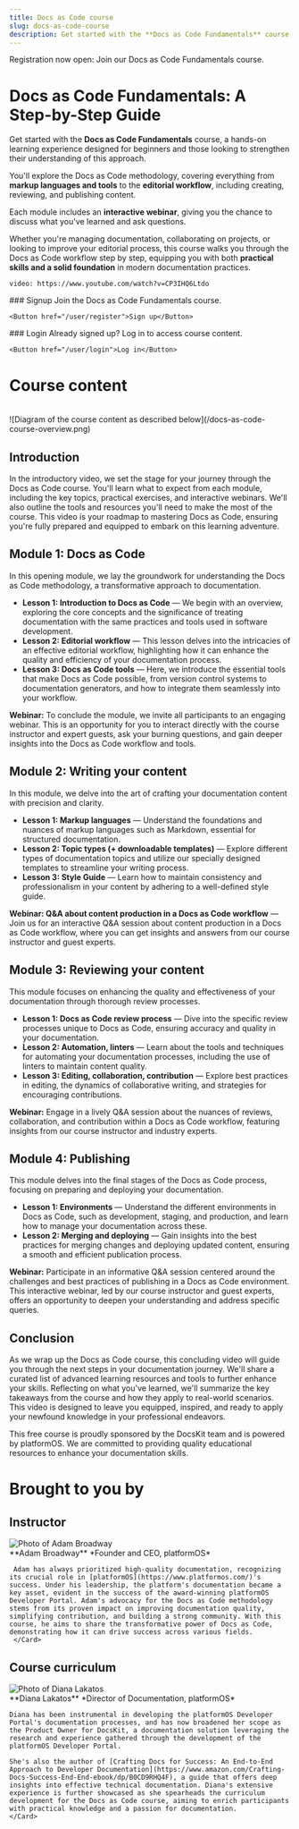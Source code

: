```yaml
---
title: Docs as Code course
slug: docs-as-code-course
description: Get started with the **Docs as Code Fundamentals** course, a hands-on learning experience designed for beginners and those looking to strengthen their understanding of this approach.
---
```



<CtaCard iconSrc={docsIcon} ctaText="Sign up" ctaLink="/user/register">Registration now open: Join our Docs as Code Fundamentals course.</CtaCard>


# Docs as Code Fundamentals: A Step-by-Step Guide

Get started with the **Docs as Code Fundamentals** course, a hands-on learning experience designed for beginners and those looking to strengthen their understanding of this approach.  

You'll explore the Docs as Code methodology, covering everything from **markup languages and tools** to the **editorial workflow**, including creating, reviewing, and publishing content.  

Each module includes an **interactive webinar**, giving you the chance to discuss what you've learned and ask questions.  

Whether you're managing documentation, collaborating on projects, or looking to improve your editorial process, this course walks you through the Docs as Code workflow step by step, equipping you with both **practical skills and a solid foundation** in modern documentation practices.  

`video: https://www.youtube.com/watch?v=CP3IHQ6Ltdo`

<Grid>
  <Card shadow hoverable>
    ### Signup
    Join the Docs as Code Fundamentals course.   

    <Button href="/user/register">Sign up</Button>
  </Card>
  <Card shadow hoverable>
    ### Login
    Already signed up? Log in to access course content. 

    <Button href="/user/login">Log in</Button>
  </Card>
</Grid>

# Course content
<br />
![Diagram of the course content as described below](/docs-as-code-course-overview.png)

## Introduction

In the introductory video, we set the stage for your journey through the Docs as Code course. You'll learn what to expect from each module, including the key topics, practical exercises, and interactive webinars. We'll also outline the tools and resources you'll need to make the most of the course. This video is your roadmap to mastering Docs as Code, ensuring you're fully prepared and equipped to embark on this learning adventure. 

## Module 1: Docs as Code

In this opening module, we lay the groundwork for understanding the Docs as Code methodology, a transformative approach to documentation.

* **Lesson 1: Introduction to Docs as Code** — We begin with an overview, exploring the core concepts and the significance of treating documentation with the same practices and tools used in software development. 
* **Lesson 2: Editorial workflow** — This lesson delves into the intricacies of an effective editorial workflow, highlighting how it can enhance the quality and efficiency of your documentation process.
* **Lesson 3: Docs as Code tools** — Here, we introduce the essential tools that make Docs as Code possible, from version control systems to documentation generators, and how to integrate them seamlessly into your workflow.

**Webinar:** To conclude the module, we invite all participants to an engaging webinar. This is an opportunity for you to interact directly with the course instructor and expert guests, ask your burning questions, and gain deeper insights into the Docs as Code workflow and tools.

## Module 2: Writing your content

In this module, we delve into the art of crafting your documentation content with precision and clarity.

* **Lesson 1: Markup languages** — Understand the foundations and nuances of markup languages such as Markdown, essential for structured documentation. 
* **Lesson 2: Topic types (+ downloadable templates)** — Explore different types of documentation topics and utilize our specially designed templates to streamline your writing process.
* **Lesson 3: Style Guide** — Learn how to maintain consistency and professionalism in your content by adhering to a well-defined style guide.

**Webinar: Q&A about content production in a Docs as Code workflow** — Join us for an interactive Q&A session about content production in a Docs as Code workflow, where you can get insights and answers from our course instructor and guest experts.

## Module 3: Reviewing your content

This module focuses on enhancing the quality and effectiveness of your documentation through thorough review processes.

* **Lesson 1: Docs as Code review process** — Dive into the specific review processes unique to Docs as Code, ensuring accuracy and quality in your documentation. 
* **Lesson 2: Automation, linters** — Learn about the tools and techniques for automating your documentation processes, including the use of linters to maintain content quality.
* **Lesson 3: Editing, collaboration, contribution** — Explore best practices in editing, the dynamics of collaborative writing, and strategies for encouraging contributions. 

**Webinar:** Engage in a lively Q&A session about the nuances of reviews, collaboration, and contribution within a Docs as Code workflow, featuring insights from our course instructor and industry experts.

## Module 4: Publishing

This module delves into the final stages of the Docs as Code process, focusing on preparing and deploying your documentation.

* **Lesson 1: Environments** — Understand the different environments in Docs as Code, such as development, staging, and production, and learn how to manage your documentation across these. 
* **Lesson 2: Merging and deploying** — Gain insights into the best practices for merging changes and deploying updated content, ensuring a smooth and efficient publication process. 

**Webinar:** Participate in an informative Q&A session centered around the challenges and best practices of publishing in a Docs as Code environment. This interactive webinar, led by our course instructor and guest experts, offers an opportunity to deepen your understanding and address specific queries.

## Conclusion

As we wrap up the Docs as Code course, this concluding video will guide you through the next steps in your documentation journey. We'll share a curated list of advanced learning resources and tools to further enhance your skills. Reflecting on what you've learned, we'll summarize the key takeaways from the course and how they apply to real-world scenarios. This video is designed to leave you equipped, inspired, and ready to apply your newfound knowledge in your professional endeavors.

<Message variant="info" filled>
  This free course is proudly sponsored by the DocsKit team and is powered by platformOS. We are committed to providing quality educational resources to enhance your documentation skills.
</Message>

# Brought to you by

## Instructor


<Grid cols='3'>
  <div style={{ alignSelf: "center" }}>
    <img src={adam} alt="Photo of Adam Broadway" style={{
      margin: '1rem auto 0',
      borderRadius: '100%'
    }} />
  </div>
  <div style={{ gridColumn: 'span 2 / span 2' }}>
     <Card>
     **Adam Broadway**  
     *Founder and CEO, platformOS*  
   
     Adam has always prioritized high-quality documentation, recognizing its crucial role in [platformOS](https://www.platformos.com/)'s success. Under his leadership, the platform's documentation became a key asset, evident in the success of the award-winning platformOS Developer Portal. Adam's advocacy for the Docs as Code methodology stems from its proven impact on improving documentation quality, simplifying contribution, and building a strong community. With this course, he aims to share the transformative power of Docs as Code, demonstrating how it can drive success across various fields.
     </Card>
   </div>
</Grid>

## Course curriculum

<Grid cols='3'>
  <div style={{ alignSelf: "center" }}>
    <img src={diana} alt="Photo of Diana Lakatos" style={{
      margin: '1rem auto 0',
      borderRadius: '100%'
    }} />
  </div>
  <div style={{ gridColumn: 'span 2 / span 2' }}>
    <Card>
    **Diana Lakatos**   
    *Director of Documentation, platformOS* 

    Diana has been instrumental in developing the platformOS Developer Portal's documentation processes, and has now broadened her scope as the Product Owner for DocsKit, a documentation solution leveraging the research and experience gathered through the development of the platformOS Developer Portal. 

    She's also the author of [Crafting Docs for Success: An End-to-End Approach to Developer Documentation](https://www.amazon.com/Crafting-Docs-Success-End-End-ebook/dp/B0CD9RHQ4F), a guide that offers deep insights into effective technical documentation. Diana's extensive experience is further showcased as she spearheads the curriculum development for the Docs as Code course, aiming to enrich participants with practical knowledge and a passion for documentation.
    </Card>
  </div>
</Grid>

